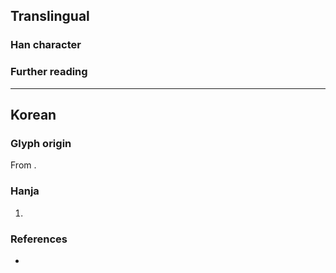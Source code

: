 {{character info}}
==Translingual==

===Han character===
{{Han char|rn=5|rad=乙|as=09|sn=10|four=44717|canj=JAN|ids=⿱者乙}}

===Further reading===
{{Han ref|kx=0084.241|dj=0171.360|hdz=10056.071|uh=4E7D}}

----

==Korean==

===Glyph origin===
{{ko-etym-gukja}} From {{Han compound|者#Korean|乙#Korean|tr1={{ko-l|자}}|tr2={{ko-l|을}}|t2=used as a marker representing the final consonant {{ko-l|ㄹ}}}}.

===Hanja===
{{ko-hanja|봉호|잘}}

# {{hanja form of|잘|[[honorific]] [[title]] for [[member]]s of the [[imperial]] [[clan]]}}
#: {{uxi|ko|'''잘'''산군 ('''乽'''山君)|tr='''Jal'''san-gun|Prince Jalsan, the '''honorific title''' of [[w:Seongjong of Joseon|King Seongjong of Joseon]] when he was a prince.}}

===References===
* {{R:hanjadoc|91}}